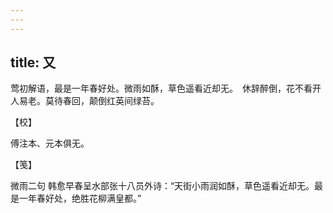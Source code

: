 ```yaml
---
---
---
```

title: 又
---







莺初解语，最是一年春好处。微雨如酥，草色遥看近却无。　休辞醉倒，花不看开人易老。莫待春回，颠倒红英间绿苔。





【校】


傅注本、元本俱无。





【笺】


微雨二句 韩愈早春呈水部张十八员外诗：“天街小雨润如酥，草色遥看近却无。最是一年春好处，绝胜花柳满皇都。”
